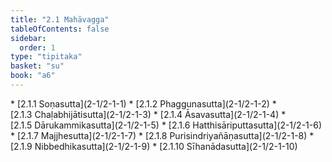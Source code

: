 ```yaml
---
title: "2.1 Mahāvagga"
tableOfContents: false
sidebar:
  order: 1
type: "tipitaka"
basket: "su"
book: "a6"
---
```



<DynamicBreadcrumb />



<TableOfContents book="a6" section="2.1">
* [2.1.1 Soṇasutta](2-1/2-1-1)
* [2.1.2 Phaggunasutta](2-1/2-1-2)
* [2.1.3 Chaḷabhijātisutta](2-1/2-1-3)
* [2.1.4 Āsavasutta](2-1/2-1-4)
* [2.1.5 Dārukammikasutta](2-1/2-1-5)
* [2.1.6 Hatthisāriputtasutta](2-1/2-1-6)
* [2.1.7 Majjhesutta](2-1/2-1-7)
* [2.1.8 Purisindriyañāṇasutta](2-1/2-1-8)
* [2.1.9 Nibbedhikasutta](2-1/2-1-9)
* [2.1.10 Sīhanādasutta](2-1/2-1-10)
</TableOfContents>
